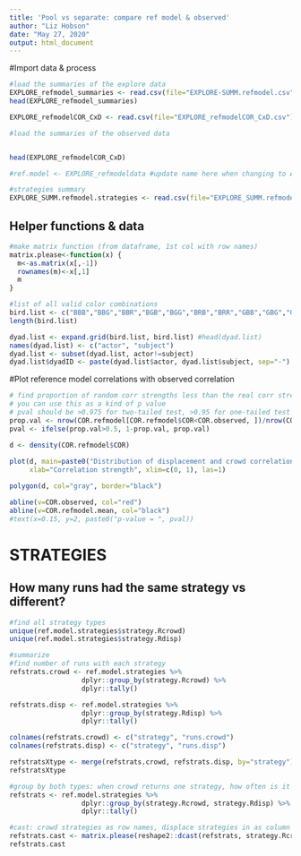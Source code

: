```yaml
---
title: 'Pool vs separate: compare ref model & observed'
author: "Liz Hobson"
date: "May 27, 2020"
output: html_document
---
```


#Import data & process

```r
#load the summaries of the explore data
EXPLORE_refmodel_summaries <- read.csv(file="EXPLORE-SUMM.refmodel.csv")
head(EXPLORE_refmodel_summaries)

EXPLORE_refmodelCOR_CxD <- read.csv(file="EXPLORE_refmodelCOR_CxD.csv")

#load the summaries of the observed data


head(EXPLORE_refmodelCOR_CxD)

#ref.model <- EXPLORE_refmodeldata #update name here when changing to ANALYZE ref model

#strategies summary
EXPLORE_SUMM.refmodel.strategies <- read.csv(file="EXPLORE_SUMM.refmodel.strategies.csv")
```

## Helper functions & data
```r

#make matrix function (from dataframe, 1st col with row names)
matrix.please<-function(x) {
  m<-as.matrix(x[,-1])
  rownames(m)<-x[,1]
  m
}

#list of all valid color combinations
bird.list <- c("BBB","BBG","BBR","BGB","BGG","BRB","BRR","GBB","GBG","GGB","GGG","GGR","GRG","GRR","RBB","RBG","RBR","RGG","RGR","RRG","RRR")
length(bird.list)

dyad.list <- expand.grid(bird.list, bird.list) #head(dyad.list)
names(dyad.list) <- c("actor", "subject")
dyad.list <- subset(dyad.list, actor!=subject)
dyad.list$dyadID <- paste(dyad.list$actor, dyad.list$subject, sep="-")

```

#Plot reference model correlations with observed correlation

```r
# find proportion of random corr strengths less than the real corr strength
# you can use this as a kind of p value
# pval should be >0.975 for two-tailed test, >0.95 for one-tailed test for something significantly different from the random values in the reference model
prop.val <- nrow(COR.refmodel[COR.refmodel$COR<COR.observed, ])/nrow(COR.refmodel) 
pval <- ifelse(prop.val>0.5, 1-prop.val, prop.val)

d <- density(COR.refmodel$COR) 
            
plot(d, main=paste0("Distribution of displacement and crowd correlations, p-val=", pval),
     xlab="Correlation strength", xlim=c(0, 1), las=1)

polygon(d, col="gray", border="black")

abline(v=COR.observed, col="red")
abline(v=COR.refmodel.mean, col="black")
#text(x=0.15, y=2, paste0("p-value = ", pval))
```


# STRATEGIES

## How many runs had the same strategy vs different?

```r
#find all strategy types
unique(ref.model.strategies$strategy.Rcrowd)
unique(ref.model.strategies$strategy.Rdisp)

#summarize
#find number of runs with each strategy
refstrats.crowd <- ref.model.strategies %>% 
                  dplyr::group_by(strategy.Rcrowd) %>% 
                  dplyr::tally()

refstrats.disp <- ref.model.strategies %>% 
                  dplyr::group_by(strategy.Rdisp) %>% 
                  dplyr::tally()

colnames(refstrats.crowd) <- c("strategy", "runs.crowd")
colnames(refstrats.disp) <- c("strategy", "runs.disp")

refstratsXtype <- merge(refstrats.crowd, refstrats.disp, by="strategy")
refstratsXtype

#group by both types: when crowd returns one strategy, how often is it the same as disp?
refstrats <- ref.model.strategies %>% 
                  dplyr::group_by(strategy.Rcrowd, strategy.Rdisp) %>% 
                  dplyr::tally()

#cast: crowd strategies as row names, displace strategies in as column names
refstrats.cast <- matrix.please(reshape2::dcast(refstrats, strategy.Rcrowd~strategy.Rdisp, value.var="n"))
refstrats.cast


```
